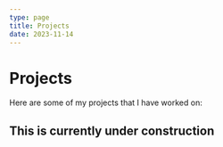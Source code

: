 ```yaml
---
type: page
title: Projects
date: 2023-11-14
---
```


# Projects

Here are some of my projects that I have worked on:

## This is currently under construction
